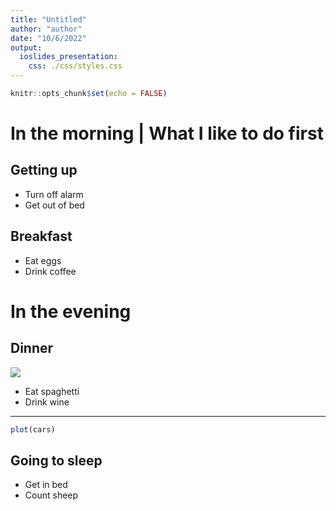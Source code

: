 ```yaml
---
title: "Untitled"
author: "author"
date: "10/6/2022"
output: 
  ioslides_presentation:
    css: ./css/styles.css
---
```


```r
knitr::opts_chunk$set(echo = FALSE)
```

# In the morning | What I like to do first

## Getting up

- Turn off alarm
- Get out of bed

## Breakfast

- Eat eggs
- Drink coffee

# In the evening

## Dinner
  <div class="columns-2">
  ![](.\images\word.png)

- Eat spaghetti
- Drink wine
 </div>
---

```r
plot(cars)
```

## Going to sleep

- Get in bed
- Count sheep
